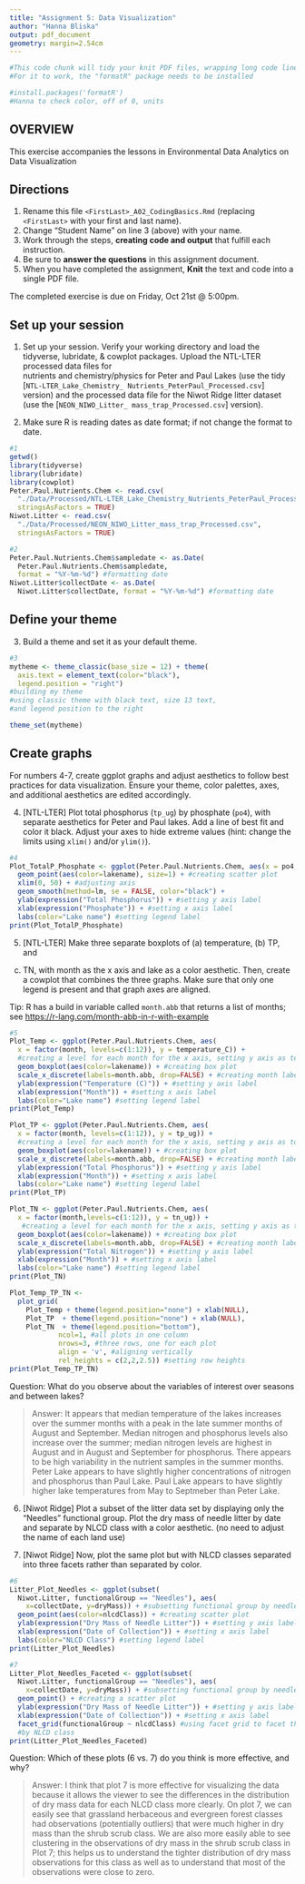 ```yaml
---
title: "Assignment 5: Data Visualization"
author: "Hanna Bliska"
output: pdf_document
geometry: margin=2.54cm
---
```


```r
#This code chunk will tidy your knit PDF files, wrapping long code lines
#For it to work, the "formatR" package needs to be installed

#install.packages('formatR')
#Hanna to check color, off of 0, units
```

## OVERVIEW

This exercise accompanies the lessons in Environmental Data Analytics on Data Visualization 

## Directions
1. Rename this file `<FirstLast>_A02_CodingBasics.Rmd` (replacing `<FirstLast>` with your first and last name).
2. Change "Student Name" on line 3 (above) with your name.
3. Work through the steps, **creating code and output** that fulfill each instruction.
4. Be sure to **answer the questions** in this assignment document.
5. When you have completed the assignment, **Knit** the text and code into a single PDF file.

The completed exercise is due on Friday, Oct 21st @ 5:00pm.



## Set up your session 
1. Set up your session. Verify your working directory and load the tidyverse, 
lubridate, & cowplot packages. Upload the NTL-LTER processed data files for  
nutrients and chemistry/physics for Peter and Paul Lakes (use the tidy 
[`NTL-LTER_Lake_Chemistry_
Nutrients_PeterPaul_Processed.csv`] version) and 
the processed data file for the Niwot Ridge litter dataset (use the
[`NEON_NIWO_Litter_
mass_trap_Processed.csv`] version). 

2. Make sure R is reading dates as date format; if not change the format to date.

```r
#1 
getwd()
library(tidyverse)
library(lubridate)
library(cowplot)
Peter.Paul.Nutrients.Chem <- read.csv(
  "./Data/Processed/NTL-LTER_Lake_Chemistry_Nutrients_PeterPaul_Processed.csv",
  stringsAsFactors = TRUE)
Niwot.Litter <- read.csv(
  "./Data/Processed/NEON_NIWO_Litter_mass_trap_Processed.csv", 
  stringsAsFactors = TRUE)

#2 
Peter.Paul.Nutrients.Chem$sampledate <- as.Date(
  Peter.Paul.Nutrients.Chem$sampledate, 
  format = "%Y-%m-%d") #formatting date
Niwot.Litter$collectDate <- as.Date(
  Niwot.Litter$collectDate, format = "%Y-%m-%d") #formatting date

```
## Define your theme
3. Build a theme and set it as your default theme.

```r
#3
mytheme <- theme_classic(base_size = 12) + theme(
  axis.text = element_text(color="black"), 
  legend.position = "right") 
#building my theme 
#using classic theme with black text, size 13 text, 
#and legend position to the right

theme_set(mytheme)

```

## Create graphs
For numbers 4-7, create ggplot graphs and adjust aesthetics to follow best 
practices for data visualization. Ensure your theme, color palettes, axes, 
and additional aesthetics are edited accordingly.

4. [NTL-LTER] Plot total phosphorus (`tp_ug`) by phosphate (`po4`), with 
separate aesthetics for Peter and Paul lakes. Add a line of best fit and 
color it black. Adjust your axes to hide extreme values (hint: change the 
limits using `xlim()` and/or `ylim()`).

```r
#4
Plot_TotalP_Phosphate <- ggplot(Peter.Paul.Nutrients.Chem, aes(x = po4, y = tp_ug)) +
  geom_point(aes(color=lakename), size=1) + #creating scatter plot
  xlim(0, 50) + #adjusting axis
  geom_smooth(method=lm, se = FALSE, color="black") +
  ylab(expression("Total Phosphorus")) + #setting y axis label
  xlab(expression("Phosphate")) + #setting x axis label
  labs(color="Lake name") #setting legend label
print(Plot_TotalP_Phosphate)
```


5. [NTL-LTER] Make three separate boxplots of (a) temperature, (b) TP, and 
(c) TN, with month as the x axis and lake as a color aesthetic. Then, create 
a cowplot that combines the three graphs. Make sure that only one legend is 
present and that graph axes are aligned. 

Tip: R has a build in variable called `month.abb` that returns a list of months;
see <https://r-lang.com/month-abb-in-r-with-example>

```r
#5
Plot_Temp <- ggplot(Peter.Paul.Nutrients.Chem, aes(
  x = factor(month, levels=c(1:12)), y = temperature_C)) + 
  #creating a level for each month for the x axis, setting y axis as temp
  geom_boxplot(aes(color=lakename)) + #creating box plot
  scale_x_discrete(labels=month.abb, drop=FALSE) + #creating month labels
  ylab(expression("Temperature (C)")) + #setting y axis label
  xlab(expression("Month")) + #setting x axis label
  labs(color="Lake name") #setting legend label
print(Plot_Temp)

Plot_TP <- ggplot(Peter.Paul.Nutrients.Chem, aes(
  x = factor(month, levels=c(1:12)), y = tp_ug)) +
  #creating a level for each month for the x axis, setting y axis as total p
  geom_boxplot(aes(color=lakename)) + #creating box plot
  scale_x_discrete(labels=month.abb, drop=FALSE) + #creating month labels
  ylab(expression("Total Phosphorus")) + #setting y axis label
  xlab(expression("Month")) + #setting x axis label
  labs(color="Lake name") #setting legend label
print(Plot_TP)

Plot_TN <- ggplot(Peter.Paul.Nutrients.Chem, aes(
  x = factor(month,levels=c(1:12)), y = tn_ug)) +
   #creating a level for each month for the x axis, setting y axis as total N
  geom_boxplot(aes(color=lakename)) + #creating box plot
  scale_x_discrete(labels=month.abb, drop=FALSE) + #creating month labels
  ylab(expression("Total Nitrogen")) + #setting y axis label
  xlab(expression("Month")) + #setting x axis label
  labs(color="Lake name") #setting legend label
print(Plot_TN)
```
```r
Plot_Temp_TP_TN <-
  plot_grid(
    Plot_Temp + theme(legend.position="none") + xlab(NULL),
    Plot_TP  + theme(legend.position="none") + xlab(NULL), 
    Plot_TN  + theme(legend.position="bottom"), 
            ncol=1, #all plots in one column
            nrows=3, #three rows, one for each plot
            align = 'v', #aligning vertically
            rel_heights = c(2,2,2.5)) #setting row heights
print(Plot_Temp_TP_TN)
```
Question: What do you observe about the variables of interest over seasons 
and between lakes? 

> Answer: It appears that median temperature of the lakes increases over the summer months with a peak in the late summer months of August and September. Median nitrogen and phosphorus levels also increase over the summer; median nitrogen levels are highest in August and in August and September for phosphorus. There appears to be high variability in the nutrient samples in the summer months. Peter Lake appears to have slightly higher concentrations of nitrogen and phosphorus than Paul Lake. Paul Lake appears to have slightly higher lake temperatures from May to Septmeber than Peter Lake. 

6. [Niwot Ridge] Plot a subset of the litter data set by displaying only the 
"Needles" functional group. Plot the dry mass of needle litter by date and 
separate by NLCD class with a color aesthetic. (no need to adjust the name 
of each land use)

7. [Niwot Ridge] Now, plot the same plot but with NLCD classes separated into 
three facets rather than separated by color. 

```r
#6
Litter_Plot_Needles <- ggplot(subset(
  Niwot.Litter, functionalGroup == "Needles"), aes(
    x=collectDate, y=dryMass)) + #subsetting functional group by needles
  geom_point(aes(color=nlcdClass)) + #creating scatter plot
  ylab(expression("Dry Mass of Needle Litter")) + #setting y axis label
  xlab(expression("Date of Collection")) + #setting x axis label
  labs(color="NLCD Class") #setting legend label
print(Litter_Plot_Needles)

#7
Litter_Plot_Needles_Faceted <- ggplot(subset(
  Niwot.Litter, functionalGroup == "Needles"), aes(
    x=collectDate, y=dryMass)) + #subsetting functional group by needles
  geom_point() + #creating a scatter plot
  ylab(expression("Dry Mass of Needle Litter")) + #setting y axis label
  xlab(expression("Date of Collection")) + #setting x axis label
  facet_grid(functionalGroup ~ nlcdClass) #using facet grid to facet the plot 
  #by NLCD class
print(Litter_Plot_Needles_Faceted)

```
Question: Which of these plots (6 vs. 7) do you think is more effective, and why? 

> Answer: I think that plot 7 is more effective for visualizing the data because it allows the viewer to see the differences in the distribution of dry mass data for each NLCD class more clearly. On plot 7, we can easily see that grassland herbaceous and evergreen forest classes had observations (potentially outliers) that were much higher in dry mass than the shrub scrub class. We are also more easily able to see clustering in the observations of dry mass in the shrub scrub class in Plot 7; this helps us to understand the tighter distribution of dry mass observations for this class as well as to understand that most of the observations were close to zero.  